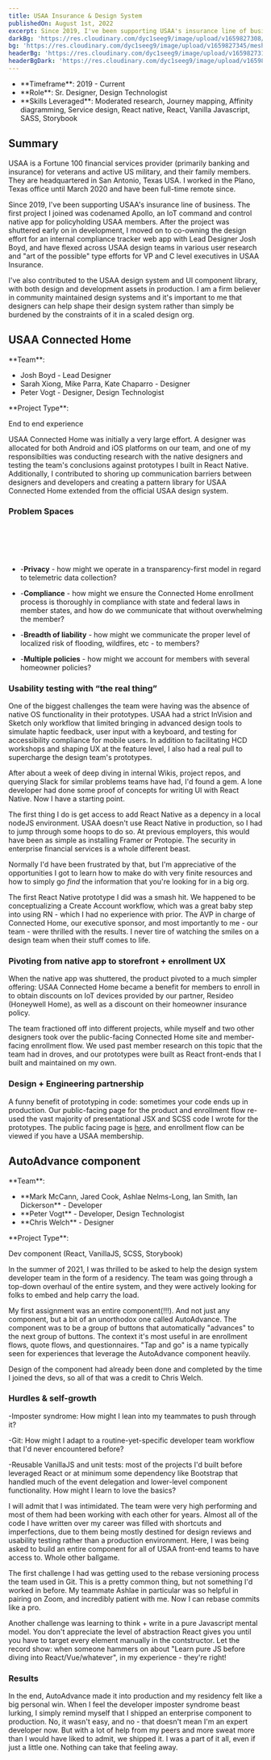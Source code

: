 ```yaml
---
title: USAA Insurance & Design System
publishedOn: August 1st, 2022
excerpt: Since 2019, I've been supporting USAA's insurance line of business as a designer and design technologist.
darkBg: 'https://res.cloudinary.com/dyc1seeg9/image/upload/v1659827308/mesh/mesh-portrait-1.png'
bg: 'https://res.cloudinary.com/dyc1seeg9/image/upload/v1659827345/mesh/mesh-portrait-5.png'
headerBg: 'https://res.cloudinary.com/dyc1seeg9/image/upload/v1659827311/mesh/mesh-landscape-1.png'
headerBgDark: 'https://res.cloudinary.com/dyc1seeg9/image/upload/v1659827350/mesh/mesh-landscape-1.png'
---
```


<div className="mb-8 grid grid-cols-1 border-y border-slate-900/40 py-4 dark:border-eggshell-50/40 md:grid-cols-2">
  <ul className="list-style-none">
    <li className="pt-0">**Timeframe**: 2019 - Current</li>
    <li className="mt-3">**Role**: Sr. Designer, Design Technologist</li>
    <li>
      **Skills Leveraged**: Moderated research, Journey mapping, Affinity diagramming, Service
      design, React native, React, Vanilla Javascript, SASS, Storybook
    </li>
  </ul>
  <div className="mt-6 md:mt-0">
    <TOCInline asDisclosure toc={props.toc} exclude="Overview" toHeading={3} />
  </div>
</div>

## Summary

USAA is a Fortune 100 financial services provider (primarily banking and insurance) for veterans and active US military, and their family members. They are headquartered in San Antonio, Texas USA. I worked in the Plano, Texas office until March 2020 and have been full-time remote since.

Since 2019, I've been supporting USAA's insurance line of business. The first project
I joined was codenamed Apollo, an IoT command and control native app for policyholding
USAA members. After the project was shuttered early on in development, I moved on
to co-owning the design effort for an internal compliance tracker web app with Lead
Designer Josh Boyd, and have flexed across USAA design teams in various user research
and "art of the possible" type efforts for VP and C level executives in USAA Insurance.

I've also contributed to the USAA design system and UI component library, with both
design and development assets in production. I am a firm believer in community maintained
design systems and it's important to me that designers can help shape their design
system rather than simply be burdened by the constraints of it in a scaled design
org.

## USAA Connected Home

<div className="flex-col justify-start divide-y-2 divide-slate-900/40 dark:divide-eggshell-400/10">
  <p className="mr-4">**Team**:</p>
  <ul>
    <li>Josh Boyd - Lead Designer</li>
    <li>Sarah Xiong, Mike Parra, Kate Chaparro - Designer</li>
    <li>Peter Vogt - Designer, Design Technologist</li>
  </ul>
  <div className="py-2">
    <p>**Project Type**:</p>
    <p>End to end experience</p>
  </div>
</div>

<CustomImage
  publicId="work/usaa/connected-home1.png"
  alt="Design mockups for iOS and Android USAA at Home app"
  width={2426}
  height={1958}
  preview
  mdx
/>

USAA Connected Home was initially a very large effort. A designer was allocated for both Android and
iOS platforms on our team, and one of my responsibilties was conducting research with the native designers
and testing the team's conclusions against prototypes I built in React Native. Additionally, I contributed
to shoring up communication barriers between designers and developers and creating a pattern library
for USAA Connected Home extended from the official USAA design system.

### Problem Spaces

<br />

<CustomImage
  publicId="work/usaa/chboard.png"
  alt="USAA at Home design sprint artifacts"
  width={1008}
  height={756}
  preview
  mdx
/>

<br />
<br />

<CustomImage
  publicId="work/usaa/connected-home2.png"
  alt="USAA at Home design sprint artifacts"
  width={1008}
  height={756}
  preview
  mdx
/>

- -**Privacy** - how might we operate in a transparency-first model in regard to telemetric data
  collection?

- -**Compliance** - how might we ensure the Connected Home enrollment process is thoroughly in
  compliance with state and federal laws in member states, and how do we communicate that
  without overwhelming the member?

- -**Breadth of liability** - how might we communicate the proper level of localized risk of
  flooding, wildfires, etc - to members?

- -**Multiple policies** - how might we account for members with several homeowner policies?

### Usability testing with “the real thing”

One of the biggest challenges the team were having was the absence of native OS
functionality in their prototypes. USAA had a strict InVision and Sketch only
workflow that limited bringing in advanced design tools to simulate haptic feedback,
user input with a keyboard, and testing for accessibility compliance for mobile
users. In addition to facilitating HCD workshops and shaping UX at the feature
level, I also had a real pull to supercharge the design team's prototypes.

After about a week of deep diving in internal Wikis, project repos, and querying
Slack for similar problems teams have had, I'd found a gem. A lone developer had
done some proof of concepts for writing UI with React Native. Now I have a starting
point.

The first thing I do is get access to add React Native as a depency in a local
nodeJS environment. USAA doesn't use React Native in production, so I had to jump
through some hoops to do so. At previous employers, this would have been as simple
as installing Framer or Protopie. The security in enterprise financial services is a
whole different beast.

Normally I'd have been frustrated by that, but I'm appreciative of the opportunities
I got to learn how to make do with very finite resources and how to simply go _find_
the information that you're looking for in a big org.

The first React Native prototype I did was a smash hit. We happened to be conceptualizing a Create Account workflow, which was a great baby step into using RN - which I had no experience with prior. The AVP in charge of Connected Home, our executive sponsor, and most importantly to me - our team - were thrilled with the results. I never tire of watching the smiles on a design team when their stuff comes to life.

<CustomImage
  publicId="work/usaa/connected-home-auth.png"
  alt="React native prototype demoing UX for USAA at Home auth"
  width={1300}
  height={786}
  preview
  mdx
/>

### Pivoting from native app to storefront + enrollment UX

When the native app was shuttered, the product pivoted to a much simpler offering: USAA Connected Home became a benefit for members to enroll in to obtain discounts on IoT devices provided by our partner, Resideo (Honeywell Home), as well as a discount on their homeowner insurance policy.

<CustomImage
  publicId="work/usaa/connected-home3.png"
  alt="Early wires for Connected Home storefront experience"
  width={1032}
  height={758}
  preview
  mdx
/>

The team fractioned off into different projects, while myself and two other designers took over the public-facing Connected Home site and member-facing enrollment flow. We used past member research on this topic that the team had in droves, and our prototypes were built as React front-ends that I built and maintained on my own.

### Design + Engineering partnership

A funny benefit of prototyping in code: sometimes your code ends up in production. Our public-facing page for the product and enrollment flow re-used the vast majority of presentational JSX and SCSS code I wrote for the prototypes. The public facing page is [here](https://www.usaa.com/my/connected-home?), and enrollment flow can be viewed if you have a USAA membership.

<CustomImage
  publicId="work/usaa/connected-home5.png"
  alt="USAA Connected Home React prototype I made for our design team"
  width={1374}
  height={4662}
  preview
  mdx
/>

## AutoAdvance component

<div className="flex-col justify-start">
  <p className="mr-4">**Team**:</p>
  <ul>
    <li>**Mark McCann, Jared Cook, Ashlae Nelms-Long, Ian Smith, Ian Dickerson** - Developer</li>
    <li>**Peter Vogt** - Developer, Design Technologist</li>
    <li>**Chris Welch** - Designer</li>
  </ul>
  <div className="py-2">
    <p>**Project Type**:</p>
    <p>Dev component (React, VanillaJS, SCSS, Storybook)</p>
  </div>
</div>

In the summer of 2021, I was thrilled to be asked to help the design system developer team in the form
of a residency. The team was going through a top-down overhaul of the entire system, and they were actively
looking for folks to embed and help carry the load.

My first assignment was an entire component(!!!). And not just any component, but
a bit of an unorthodox one called AutoAdvance. The component was to be a group of
buttons that automatically "advances" to the next group of buttons. The context it's
most useful in are enrollment flows, quote flows, and questionnaires. "Tap and go"
is a name typically seen for experiences that leverage the AutoAdvance component
heavily.

Design of the component had already been done and completed by the time I joined
the devs, so all of that was a credit to Chris Welch.

<CustomImage
  publicId="work/usaa/auto-advance-mockup.png"
  alt="USAA Connected Home React prototype I made for our design team"
  width={1024}
  height={1001}
  preview
  mdx
/>

### Hurdles & self-growth

-Imposter syndrome: How might I lean into my teammates to push through it?

-Git: How might I adapt to a routine-yet-specific developer team workflow that I'd never encountered before?

-Reusable VanillaJS and unit tests: most of the projects I'd built before leveraged React or at minimum some dependency like Bootstrap that handled much of the event delegation and lower-level component functionality. How might I learn to love the basics?

I will admit that I was intimidated. The team were very high performing and most of them had been working with each other for years. Almost all of the code I have written over my career was filled with shortcuts and imperfections, due to them being mostly destined for design reviews and usability testing rather than a production environment. Here, I was being asked to build an entire component for all of USAA front-end teams to have access to. Whole other ballgame.

The first challenge I had was getting used to the rebase versioning process the team used in Git. This is a pretty common
thing, but not something I'd worked in before. My teammate Ashlae in particular was so helpful in pairing on Zoom, and incredibly
patient with me. Now I can rebase commits like a pro.

Another challenge was learning to think + write in a pure Javascript mental model. You don't appreciate the level of abstraction React gives you until you have to target every element manually in the contstructor. Let the record show: when someone hammers on about "Learn pure JS before diving into React/Vue/whatever", in my experience - they're right!

### Results

In the end, AutoAdvance made it into production and my residency felt like a big personal win. When I feel the developer imposter syndrome beast lurking, I simply remind myself that I shipped an enterprise component to production. No, it wasn't easy, and no - that doesn't mean I'm an expert developer now. But with a lot of help from my peers and more sweat more than I would have liked to admit, we shipped it. I was a part of it all, even if just a little one. Nothing can take that feeling away.

<CustomImage
  publicId="work/usaa/auto-advance-production.gif"
  alt="Screencap of AutoAdvance component in production via Storybook"
  width={632}
  height={416}
  preview
  mdx
/>
